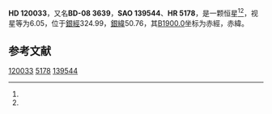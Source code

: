 {{Starbox begin
| name = HD 120033
}}
{{Starbox observe
| epoch = [[J2000.0|J2000.0]]
| constell = {{星座名待查}}<ref name=SIMBAD>{{cite web
 | url=http://simbad.u-strasbg.fr/simbad/sim-id?Ident=HR+5178
 | title =Pulsating variable Star
 | publisher=Centre de Données astronomiques de Strasbourg
 | work=SIMBAD
 | accessdate=2012-07-13}}</ref><ref name=DATA>{{cite web
 | url=http://vizier.u-strasbg.fr/viz-bin/VizieR-5?-out.add=.&-source=5050&-corr=PK=HR&-out.max=9999&HR=5178
 | title=VizieR Detailed Page
 | accessdate=2012-07-13
 | archive-date=2016-03-05
 | archive-url=https://web.archive.org/web/20160305213923/http://vizier.u-strasbg.fr/viz-bin/VizieR-5?-out.add=.&-source=5050&-corr=PK=HR&-out.max=9999&HR=5178
 | dead-url=no
 }}</ref>
| 星官 = 
| ra = {{RA|13|47|13.5}}<ref name=SIMBAD /><ref name=DATA />
| dec = {{DEC|-9|42|33}}<ref name=SIMBAD /><ref name=DATA />
| appmag_v = 6.05<ref name=SIMBAD /><ref name=DATA />
}}
{{Starbox character
| class = K5III<ref name=SIMBAD /><ref name=DATA />
| b-v = 1.42<ref name=SIMBAD /><ref name=DATA />
| u-b = 1.66<ref name=SIMBAD /><ref name=DATA />
| r-i = <ref name=SIMBAD /><ref name=DATA />
| variable = 
}}
{{Starbox astrometry
| radial_v = 1.66
| prop_mo_ra = 7
| parallax = 
| p_error = 
}}
{{Starbox catalog
| names =BD-08 3639，[[SAO星表|SAO]] 139544，[[HD星表|HD]] 120033，[[HR星表|HR]] 5178}}
{{Starbox reference |Simbad=HR+5178}}
{{Starbox end}}

'''HD 120033'''，又名'''BD-08 3639'''，'''SAO 139544'''、'''HR 5178'''，是一颗恒星<ref name=SIMBAD /><ref name=DATA />，视星等为6.05，位于[[銀道座標系|銀經]]324.99，[[銀道座標系|銀緯]]50.76，其[[B1900.0|B1900.0]]坐标为赤經{{RA|13|41|56.2}}，赤緯{{DEC|-9|50.76|30}}。

== 参考文献 ==
{{reflist}}

{{star-stub}}

[[Category:HD和HDE天體|120033]]
[[Category:HR天體|5178]]
[[Category:SAO天體|139544]]